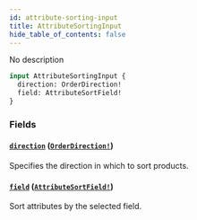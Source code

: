 ```yaml
---
id: attribute-sorting-input
title: AttributeSortingInput
hide_table_of_contents: false
---
```


No description

```graphql
input AttributeSortingInput {
  direction: OrderDirection!
  field: AttributeSortField!
}
```

### Fields

#### [`direction`](#) ([`OrderDirection!`](../../../developer/api-reference/enums/order-direction))

Specifies the direction in which to sort products.

#### [`field`](#) ([`AttributeSortField!`](../../../developer/api-reference/enums/attribute-sort-field))

Sort attributes by the selected field.
